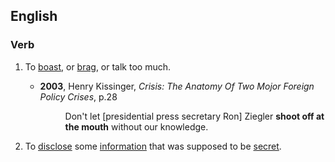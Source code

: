 ==English==

===Verb===
{{head|en|verb|head=to [[shoot]] off at the [[mouth]]}}

# {{informal}}{{idiomatic}} To [[boast]], or [[brag]], or talk too much.
#* '''2003''', Henry Kissinger, ''Crisis: The Anatomy Of Two Mojor Foreign Policy Crises'', p.28
#*: Don't let [presidential press secretary Ron] Ziegler '''shoot off at the mouth''' without our knowledge.
# {{informal}}{{idiomatic}} To [[disclose]] some [[information]] that was supposed to be [[secret]].